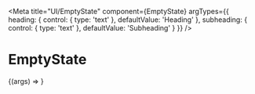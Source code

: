 
<Meta
  title="UI/EmptyState"
  component={EmptyState}
  argTypes={{
    heading: {
      control: {
        type: 'text'
      },
      defaultValue: 'Heading'
    },
    subheading: {
      control: {
        type: 'text'
      },
      defaultValue: 'Subheading'
    }
  }}
/>

# EmptyState

<Canvas>
  <Story name="Default">{(args) => <EmptyState {...args} />}</Story>
</Canvas>

<ArgsTable />
